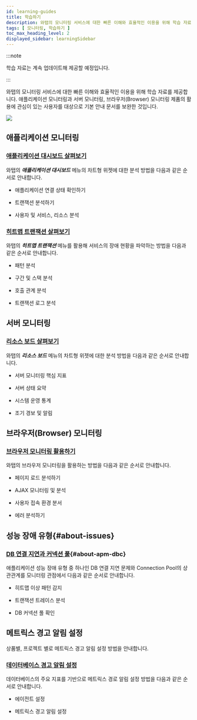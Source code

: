 ```yaml
---
id: learning-guides
title: 학습하기
description: 와탭의 모니터링 서비스에 대한 빠른 이해와 효율적인 이용을 위해 학습 자료를 제공합니다.
tags: [ 모니터링, 학습하기 ]
toc_max_heading_level: 2
displayed_sidebar: learningSidebar
---
```


:::note

학습 자료는 계속 업데이트해 제공할 예정입니다.

:::

와탭의 모니터링 서비스에 대한 빠른 이해와 효율적인 이용을 위해 학습 자료를 제공합니다. 애플리케이션 모니터링과 서버 모니터링, 브라우저(Browser) 모니터링 제품의 활용에 관심이 있는 사용자를 대상으로 기본 안내 문서를 보완한 것입니다. 

![](/img/learning-cover.png)

## 애플리케이션 모니터링

### [애플리케이션 대시보드 살펴보기](best-practice-guides/about-apm-dashboard)

와탭의 ***애플리케이션 대시보드*** 메뉴의 차트형 위젯에 대한 분석 방법을 다음과 같은 순서로 안내합니다.

* 애플리케이션 연결 상태 확인하기

* 트랜잭션 분석하기

* 사용자 및 서비스, 리소스 분석

### [히트맵 트랜잭션 살펴보기](best-practice-guides/about-apm-hitmap-class)

와탭의 ***히트맵 트랜잭션*** 메뉴를 활용해 서비스의 장애 현황을 파악하는 방법을 다음과 같은 순서로 안내합니다.

* 패턴 분석

* 구간 및 스택 분석

* 호출 관계 분석

* 트랜잭션 로그 분석

## 서버 모니터링

### [리소스 보드 살펴보기](best-practice-guides/about-server-dashboard)

와탭의 ***리소스 보드*** 메뉴의 차트형 위젯에 대한 분석 방법을 다음과 같은 순서로 안내합니다.

* 서버 모니터링 핵심 지표

* 서버 상태 요약

* 시스템 운영 통계

* 조기 경보 및 알림


## 브라우저(Browser) 모니터링

### [브라우저 모니터링 활용하기](best-practice-guides/using-browser-monitoring)

와탭의 브라우저 모니터링을 활용하는 방법을 다음과 같은 순서로 안내합니다.

* 페이지 로드 분석하기

* AJAX 모니터링 및 분석

* 사용자 접속 환경 분서

* 에러 분석하기

## 성능 장애 유형{#about-issues}

### [DB 연결 지연과 커넥션 풀](best-practice-guides/about-apm-dbc){#about-apm-dbc}

애플리케이션 성능 장애 유형 중 하나인 DB 연결 지연 문제와 Connection Pool의 상관관계를 모니터링 관점에서 다음과 같은 순서로 안내합니다.

* 히트맵 이상 패턴 감지

* 트랜잭션 트레이스 분석

* DB 커넥션 풀 확인

## 메트릭스 경고 알림 설정

상품별, 프로젝트 별로 메트릭스 경고 알림 설정 방법을 안내합니다.

### [데이터베이스 경고 알림 설정](best-practice-guides/set-db-metric-warning-notice)

데이터베이스의 주요 지표를 기반으로 메트릭스 경로 알림 설정 방법을 다음과 같은 순서로 안내합니다.

* 에이전트 설정

* 메트릭스 경고 알림 설정
